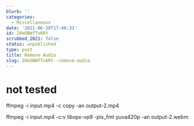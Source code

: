 ```yaml
---
blurb: ''
categories:
  - Miscellaneous
date: '2021-06-20T17:46:33'
id: 20eOBWfTv6RY
scrubbed_2021: false
status: unpublished
type: post
title: Remove Audio
slug: 20eOBWfTv6RY--remove-audio
---
```


# not tested
ffmpeg -i input.mp4 -c copy -an output-2.mp4




ffmpeg -i input.mp4 -c:v libvpx-vp9 -pix_fmt yuva420p -an output-2.webm
